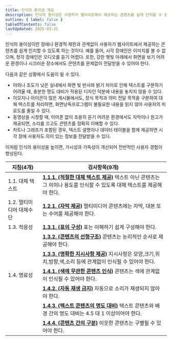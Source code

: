 ```yaml
---
title: 인식의 용이성 개요
description: 인식의 용이성은 사용자가 웹사이트에서 제공하는 콘텐츠를 쉽게 인지할 수 있도록 하는 것
outline: { label: false }
tableOfContents: false
lastUpdated: 2025-03-31
---
```


인식의 용이성이란 장애나 환경적 제한과 관계없이 사용자가 웹사이트에서 제공하는 콘텐츠를 쉽게 인지할 수 있도록 하는 것이다. 예를 들어, 시각 장애인은 이미지를 볼 수 없으며, 청각 장애인은 오디오를 듣기 어렵다. 또한, 강한 햇빛 아래에서 화면을 보기 어려운 환경이나 시끄러운 장소에서도 콘텐츠를 문제없이 전달받을 수 있어야 한다.

다음과 같은 상황에서 도움이 될 수 있다.

-	야외나 조도가 낮은 실내에서 화면 빛 반사와 밝기 차이로 인해 텍스트를 구분하기 어려울 때, 충분한 명도 대비가 적용된 디자인 덕분에 내용을 놓치지 않을 수 있다.
-	이모지나 아이콘이 많은 게시물에서도, 장식 목적과 의미 전달 목적을 구분하여 대체 텍스트를 처리하면, 화면낭독프로그램이 불필요한 내용을 읽지 않아 사용자의 피로도를 줄일 수 있다.
-	동영상을 시청할 때, 이어폰 없이 조용히 듣기 어려운 환경에서도 자막이나 원고가 제공되면, 소리를 끄고도 콘텐츠를 정확히 이해할 수 있다.
-	차트나 그래프가 포함된 경우, 텍스트 설명이나 데이터 테이블을 함께 제공하면 시각 장애 사용자도 의미 있는 정보를 전달받을 수 있다.

이처럼 인식의 용이성을 높이면, 가시성과 가독성이 개선되어 전반적인 사용자 경험이 향상된다.

| **지침(4개)** | **검사항목(9개)** |
| --- | --- |
| 1.1. 대체 텍스트 | **[1.1.1. (적절한 대체 텍스트 제공)](/1/1/1)** 텍스트 아닌 콘텐츠는 그 의미나 용도를 인식할 수 있도록 대체 텍스트를 제공해야 한다. |
| 1.2. 멀티미디어 대체수단 | **[1.2.1. (자막 제공)](/1/2/1)** 멀티미디어 콘텐츠에는 자막, 대본 또는 수어를 제공해야 한다. |
| 1.3. 적응성 | **[1.3.1. (표의 구성)](/1/3/1)** 표는 이해하기 쉽게 구성해야 한다. |
|| **[1.3.2. (콘텐츠의 선형구조)](/1/3/2)** 콘텐츠는 논리적인 순서로 제공해야 한다. |
|| **[1.3.3. (명확한 지시사항 제공)](/1/3/3)** 지시사항은 모양,크기,위치,방향,색,소리 등에 관계없이 인식될 수 있어야 한다. |
| 1.4. 명료성 | **[1.4.1. (색에 무관한 콘텐츠 인식)](/1/4/1)** 콘텐츠는 색에 관계없이 인식될 수 있어야 한다. |
|| **[1.4.2. (자동 재생 금지)](/1/4/2)** 자동으로 소리가 재생되지 않아야 한다. |
|| **[1.4.3. (텍스트 콘텐츠의 명도 대비)](/1/4/3)** 텍스트 콘텐츠와 배경 간의 명도 대비는 4.5 대 1 이상이어야 한다. |
|| **[1.4.4. (콘텐츠 간의 구분)](/1/4/4)** 이웃한 콘텐츠는 구별될 수 있어야 한다. |